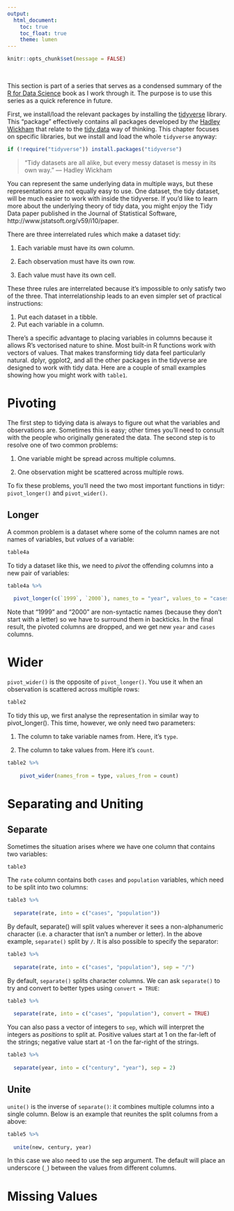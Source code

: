 ```yaml
---
output:
  html_document:
    toc: true
    toc_float: true
    theme: lumen
---
```


```r
knitr::opts_chunk$set(message = FALSE)
```

<br>

This section is part of a series that serves as a condensed summary of the [R for Data Science](http://r4ds.had.co.nz/index.html) book as I work through it. The purpose is to use this series as a quick reference in future.

First, we install/load the relevant packages by installing the [tidyverse](https://www.tidyverse.org/) library. This "package" effectively contains all packages developed by *the* [Hadley Wickham](http://hadley.nz/) that relate to the [tidy data](https://www.jstatsoft.org/article/view/v059i10) way of thinking. This chapter focuses on specific libraries, but we install and load the whole `tidyverse` anyway:

```r
if (!require("tidyverse")) install.packages("tidyverse")
```


> “Tidy datasets are all alike, but every messy dataset is messy in its own way.” –– Hadley Wickham

You can represent the same underlying data in multiple ways, but these representations are not equally easy to use. One dataset, the tidy dataset, will be much easier to work with inside the tidyverse. If you’d like to learn more about the underlying theory of tidy data, you might enjoy the Tidy Data paper published in the Journal of Statistical Software, http://www.jstatsoft.org/v59/i10/paper. 

There are three interrelated rules which make a dataset tidy:
  
  1. Each variable must have its own column.
  
  2. Each observation must have its own row.
  
  3. Each value must have its own cell.


These three rules are interrelated because it’s impossible to only satisfy two of the three. That interrelationship leads to an even simpler set of practical instructions:

  1. Put each dataset in a tibble.
  2. Put each variable in a column.

There’s a specific advantage to placing variables in columns because it allows R’s vectorised nature to shine. Most built-in R functions work with vectors of values. That makes transforming tidy data feel particularly natural. dplyr, ggplot2, and all the other packages in the tidyverse are designed to work with tidy data. Here are a couple of small examples showing how you might work with `table1`.

# Pivoting

The first step to tidying data is always to figure out what the variables and observations are. Sometimes this is easy; other times you’ll need to consult with the people who originally generated the data. The second step is to resolve one of two common problems:

  1. One variable might be spread across multiple columns.

  2. One observation might be scattered across multiple rows.
  
To fix these problems, you’ll need the two most important functions in tidyr: `pivot_longer()` and `pivot_wider()`.

## Longer

A common problem is a dataset where some of the column names are not names of variables, but _values_ of a variable:

```r
table4a
```

To tidy a dataset like this, we need to *pivot* the offending columns into a new pair of variables:

```r
table4a %>% 
  
  pivot_longer(c(`1999`, `2000`), names_to = "year", values_to = "cases")
```

Note that “1999” and “2000” are non-syntactic names (because they don’t start with a letter) so we have to surround them in backticks. In the final result, the pivoted columns are dropped, and we get new `year` and `cases` columns. 


# Wider 

`pivot_wider()` is the opposite of `pivot_longer()`. You use it when an observation is scattered across multiple rows: 
 
```r
table2
```

To tidy this up, we first analyse the representation in similar way to pivot_longer(). This time, however, we only need two parameters:

  1. The column to take variable names from. Here, it’s `type`.

  2. The column to take values from. Here it’s `count`.

```r
table2 %>%
  
    pivot_wider(names_from = type, values_from = count)
```


# Separating and Uniting

## Separate

Sometimes the situation arises where we have one column that contains two variables:

```r
table3
```

The `rate` column contains both `cases` and `population` variables, which need to be split into two columns:

```r
table3 %>% 
  
  separate(rate, into = c("cases", "population"))
```

By default, separate() will split values wherever it sees a non-alphanumeric character (i.e. a character that isn’t a number or letter). In the above example, `separate()` split by `/`. It is also possible to specify the separator:

```r
table3 %>%   
  
  separate(rate, into = c("cases", "population"), sep = "/")
```

By default, `separate()` splits character columns. We can ask `separate()` to try and convert to better types using `convert = TRUE`:

```r
table3 %>% 
  
  separate(rate, into = c("cases", "population"), convert = TRUE)
```

You can also pass a vector of integers to `sep`, which will interpret the integers as _positions_ to split at. Positive values start at 1 on the far-left of the strings; negative value start at -1 on the far-right of the strings.

```r
table3 %>% 
  
  separate(year, into = c("century", "year"), sep = 2)
```


## Unite

`unite()` is the inverse of `separate()`: it combines multiple columns into a single column. Below is an example that reunites the split columns from a above:

```r
table5 %>% 
  
  unite(new, century, year)
```

In this case we also need to use the sep argument. The default will place an underscore (`_`) between the values from different columns.


# Missing Values

